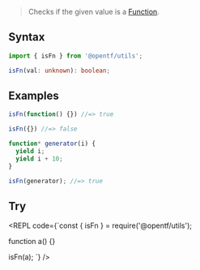
> Checks if the given value is a [Function](https://developer.mozilla.org/en-US/docs/Web/JavaScript/Reference/Global_Objects/Function).

## Syntax

```ts
import { isFn } from '@opentf/utils';

isFn(val: unknown): boolean;
```

## Examples

```ts
isFn(function() {}) //=> true

isFn({}) //=> false

function* generator(i) {
  yield i;
  yield i + 10;
}

isFn(generator); //=> true
```

## Try

<REPL code={`const { isFn } = require('@opentf/utils');

function a() {}

isFn(a);
`} />